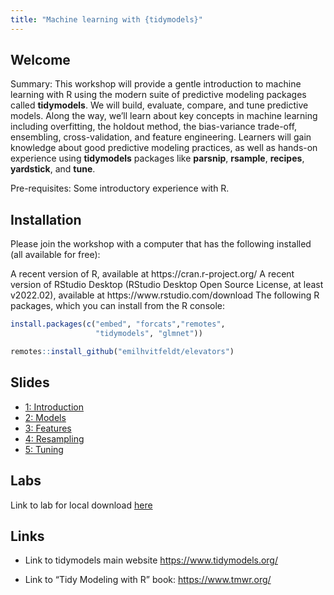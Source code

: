 ```yaml
---
title: "Machine learning with {tidymodels}"
---
```


## Welcome  

Summary: This workshop will provide a gentle introduction to machine learning with R using the modern suite of predictive modeling packages called **tidymodels**.
We will build, evaluate, compare, and tune predictive models. Along the way, we’ll learn about key concepts in machine learning including overfitting, the holdout method, the bias-variance trade-off, ensembling, cross-validation, and feature engineering.
Learners will gain knowledge about good predictive modeling practices, as well as hands-on experience using **tidymodels** packages like **parsnip**, **rsample**, **recipes**, **yardstick**, and **tune**.

Pre-requisites: Some introductory experience with R.

## Installation 

Please join the workshop with a computer that has the following installed (all available for free):

A recent version of R, available at https://cran.r-project.org/
A recent version of RStudio Desktop (RStudio Desktop Open Source License, at least v2022.02), available at https://www.rstudio.com/download
The following R packages, which you can install from the R console:

```r
install.packages(c("embed", "forcats","remotes", 
                   "tidymodels", "glmnet"))

remotes::install_github("emilhvitfeldt/elevators")
```


## Slides

+ [1: Introduction](slides/1-introduction.html)
+ [2: Models](slides/2-models.html)
+ [3: Features](slides/3-features.html)
+ [4: Resampling](slides/4-resampling.html)
+ [5: Tuning](slides/5-tuning.html)

## Labs

Link to lab for local download <a href="static/labs.Rmd" download>here</a>

## Links

+ Link to tidymodels main website <https://www.tidymodels.org/>

+ Link to "Tidy Modeling with R" book: <https://www.tmwr.org/>
